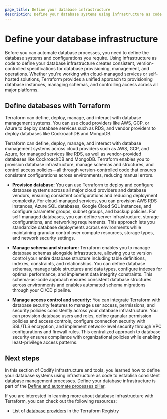 ```yaml
---
page_title: Define your database infrastructure
description: Define your database systems using infrastructure as code to establish consistent database management processes.
---
```


# Define your database infrastructure

Before you can automate database processes, you need to define the database systems and configurations you require. Using infrastructure as code to define your database infrastructure creates consistent, version-controlled specifications for database provisioning, management, and operations. Whether you're working with cloud-managed services or self-hosted solutions, Terraform provides a unified approach to provisioning database instances, managing schemas, and controlling access across all major platforms.

## Define databases with Terraform

Terraform can define, deploy, manage, and interact with database management systems. You can use cloud providers like AWS, GCP, or Azure to deploy database services such as RDS, and vendor providers to deploy databases like CockroachDB and MongoDB.

Terraform can define, deploy, manage, and interact with database management systems across cloud providers such as AWS, GCP, and Azure, for managed services like RDS, as well as vendor-provided databases like CockroachDB and MongoDB. Terraform enables you to provision database infrastructure, manage schemas and structures, and control access policies—all through version-controlled code that ensures consistent configurations across environments, reducing manual errors.

- **Provision database:** You can use Terraform to deploy and configure database systems across all major cloud providers and database vendors, ensuring consistent configurations and reducing deployment complexity. For cloud-managed services, you can provision AWS RDS instances, Azure SQL databases, Google Cloud SQL instances, and configure parameter groups, subnet groups, and backup policies. For self-managed databases, you can define server infrastructure, storage configurations, and networking requirements. This approach lets you standardize database deployments across environments while maintaining granular control over compute resources, storage types, and network security settings.

- **Manage schema and structure:** Terraform enables you to manage database schemas alongside infrastructure, allowing you to version control your entire database structure including table definitions, indexes, constraints, and relationships. You can define database schemas, manage table structures and data types, configure indexes for optimal performance, and implement data integrity constraints. This schema-as-code approach ensures consistent database structures across environments and enables automated schema migrations through your CI/CD pipeline.

- **Manage access control and security:** You can integrate Terraform with database security features to manage user access, permissions, and security policies consistently across your database infrastructure. You can provision database users and roles, define granular permission policies and access controls, configure connection security with SSL/TLS encryption, and implement network-level security through VPC configurations and firewall rules. This centralized approach to database security ensures compliance with organizational policies while enabling least-privilege access patterns.

## Next steps

In this section of Codify infrastructure and tools, you learned how to define your database systems using infrastructure as code to establish consistent database management processes. Define your database infrastructure is part of the [Define and automate processes pillar](/well-architected-framework/define-and-automate-processes/define).

If you are interested in learning more about database infrastructure with Terraform, you can check out the following resources:

- List of [database providers](https://registry.terraform.io/browse/providers?category=database) in the Terraform Registry